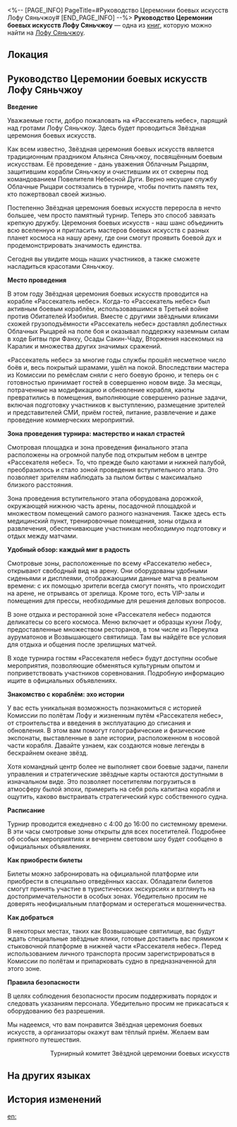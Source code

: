 <%-- [PAGE_INFO]
PageTitle=#Руководство Церемонии боевых искусств Лофу Сяньчжоу#
[END_PAGE_INFO] --%>
{{Дополнить}}
{{Книга Инфобокс
|id           = 394
|partIds      = 190689
|Название     = 
|Изображение  = Иконка Пергамент Сяньчжоу.png
|Мир          = Лофу Сяньчжоу
|Томов        = 1
|Автор        = <!--нужно добавить-->
|Описание     = Руководство Церемонии боевых искусств Лофу Сяньчжоу и «Рассекателя небес».
|Том1         = {{tx}}
|Источник1    = {{tx|Отсутствует источник}}
|Персонажи    = 
|Фракции      = 
}}
'''Руководство Церемонии боевых искусств Лофу Сяньчжоу''' — одна из [[Книги|книг]], которую можно найти на [[Лофу Сяньчжоу]].

==Локация==
{{Отметка карты|<!--название карты-->|<!--id отметки-->}}

==Руководство Церемонии боевых искусств Лофу Сяньчжоу==
'''Введение'''

Уважаемые гости, добро пожаловать на «Рассекатель небес», парящий над гротами Лофу Сяньчжоу. Здесь будет проводиться Звёздная церемония боевых искусств.

Как всем известно, Звёздная церемония боевых искусств является традиционным праздником Альянса Сяньчжоу, посвящённым боевым искусствам. Её проведение - дань уважения Облачным Рыцарям, защитившим корабли Сяньчжоу и очистившим их от скверны под командованием Повелителя Небесной Дуги. Верно несущие службу Облачные Рыцари состязались в турнире, чтобы почтить память тех, кто пожертвовал своей жизнью.

Постепенно Звёздная церемония боевых искусств переросла в нечто большее, чем просто памятный турнир. Теперь это способ завязать крепкую дружбу. Церемония боевых искусств - наш шанс объединить всю вселенную и пригласить мастеров боевых искусств с разных планет космоса на нашу арену, где они смогут проявить боевой дух и продемонстрировать значимость единства.

Сегодня вы увидите мощь наших участников, а также сможете насладиться красотами Сяньчжоу.

'''Место проведения'''

В этом году Звёздная церемония боевых искусств проводится на корабле «Рассекатель небес». Когда-то «Рассекатель небес» был активным боевым кораблём, использовавшимся в Третьей войне против Обитателей Изобилия. Вместе с другими звёздными яликами схожей грузоподъёмности «Рассекатель небес» доставлял доблестных Облачных Рыцарей на поле боя и оказывал поддержку наземным силам в ходе Битвы при Фанху, Осады Сакин-Чаду, Вторжения насекомых на Каралик и множества других значимых сражений.

«Рассекатель небес» за многие годы службы прошёл несметное число боёв и, весь покрытый шрамами, ушёл на покой. Впоследствии мастера из Комиссии по ремёслам сняли с него боевую броню, и теперь он с готовностью принимает гостей в совершенно новом виде. За месяцы, потраченные на модификацию и обновление корабля, каюты превратились в помещения, выполняющие совершенно разные задачи, включая подготовку участников к выступлению, размещение зрителей и представителей СМИ, приём гостей, питание, развлечение и даже проведение коммерческих мероприятий.

'''Зона проведения турнира: мастерство и накал страстей'''

Смотровая площадка и зона проведения финального этапа расположены на огромной палубе под открытым небом в центре «Рассекателя небес». То, что прежде было каютами и нижней палубой, преобразилось и стало зоной проведения вступительного этапа. Это позволяет зрителям наблюдать за пылом битвы с максимально близкого расстояния.

Зона проведения вступительного этапа оборудована дорожкой, окружающей нижнюю часть арены, посадочной площадкой и множеством помещений самого разного назначения. Также здесь есть медицинский пункт, тренировочные помещения, зоны отдыха и развлечения, обеспечивающие участникам необходимую подготовку и отдых между матчами.

'''Удобный обзор: каждый миг в радость'''

Смотровые зоны, расположенные по всему «Рассекателю небес», открывают свободный вид на арену. Они оборудованы удобными сиденьями и дисплеями, отображающими данные матча в реальном времени: с их помощью зрители всегда смогут понять, что происходит на арене, не отрываясь от зрелища. Кроме того, есть VIP-залы и помещения для прессы, необходимые для решения деловых вопросов.

В зоне отдыха и ресторанной зоне «Рассекателя небес» подаются деликатесы со всего космоса. Меню включает и образцы кухни Лофу, предоставленные множеством ресторанов, в том числе из Переулка ауруматонов и Возвышающего святилища. Там вы найдёте все условия для отдыха и общения после зрелищных матчей.

В ходе турнира гостям «Рассекателя небес» будут доступны особые мероприятия, позволяющие обменяться культурным опытом и поприветствовать участников соревнования. Подробную информацию ищите в официальных объявлениях.

'''Знакомство с кораблём: эхо истории'''

У вас есть уникальная возможность познакомиться с историей Комиссии по полётам Лофу и жизненным путём «Рассекателя небес», от строительства и введения в эксплуатацию до списания и обновления. В этом вам помогут голографические и физические экспонаты, выставленные в зале истории, расположенном в носовой части корабля. Давайте узнаем, как создаются новые легенды в бескрайнем океане звёзд.

Хотя командный центр более не выполняет свои боевые задачи, панели управления и стратегические звёздные карты остаются доступными в изначальном виде. Это позволяет посетителям погрузиться в атмосферу былой эпохи, примерить на себя роль капитана корабля и ощутить, каково выстраивать стратегический курс собственного судна.

'''Расписание'''

Турнир проводится ежедневно с 4:00 до 16:00 по системному времени. В эти часы смотровые зоны открыты для всех посетителей. Подробнее об особых мероприятиях и вечернем световом шоу будет сообщено в официальных объявлениях.

'''Как приобрести билеты'''

Билеты можно забронировать на официальной платформе или приобрести в специально отведённых кассах. Обладатели билетов смогут принять участие в туристических экскурсиях и взглянуть на достопримечательности в особых зонах. Убедительно просим не доверять неофициальным платформам и остерегаться мошенничества.

'''Как добраться'''

В некоторых местах, таких как Возвышающее святилище, вас будут ждать специальные звёздные ялики, готовые доставить вас прямиком к стыковочной платформе в нижней части «Рассекателя небес». Перед использованием личного транспорта просим зарегистрироваться в Комиссии по полётам и припарковать судно в предназначенной для этого зоне.

'''Правила безопасности'''

В целях соблюдения безопасности просим поддерживать порядок и следовать указаниям персонала. Убедительно просим не прикасаться к оборудованию без разрешения.

Мы надеемся, что вам понравится Звёздная церемония боевых искусств, а организаторы окажут вам тёплый приём. Желаем вам приятного путешествия.

<div align="right">Турнирный комитет Звёздной церемонии боевых искусств</div>

==На других языках==
{{На других языках
|en   = Xianzhou Luofu Wardance Guide
|zhs  = 仙舟「罗浮」演武仪典导览
|zht  = 仙舟「羅浮」演武儀典導覽
|ja   = 仙舟「羅浮」演武典礼案内
|ko   = 선주 「나부」 연무 의식 가이드
|es   = Guía de la ceremonia de Habilidades Estelares de Combate del Luofu de Xianzhou
|fr   = Guide de la Danse martiale du Luofu de Xianzhou
|ru   = Руководство Церемонии боевых искусств Лофу Сяньчжоу
|th   = ไกด์พิธีดวลยุทธ์แห่ง Xianzhou "Luofu"
|vi   = Hướng Dẫn Lễ Diễn Võ Xianzhou Luofu
|de   = Reiseführer: Kampfkunstzeremonie der Xianzhou Luofu
|id   = Panduan Ritual Bela Diri Xianzhou "Luofu"
|pt   = Guia da Dança da Guerra do Luofu do Xianzhou
}}

==История изменений==
{{История изменений|3.5}}

[[en:]]